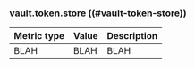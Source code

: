 ### vault.token.store ((#vault-token-store))

Metric type | Value | Description
----------- | ----- | -----------
BLAH     | BLAH    | BLAH